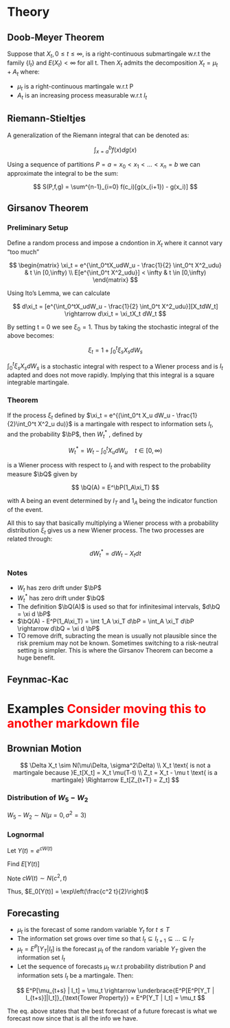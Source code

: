 # Theory

## Doob-Meyer Theorem

Suppose that $X_t , 0 \leq t \leq \infty$, is a right-continuous
submartingale w.r.t the family $\lbrace I_t \rbrace$ and
$E(X_t) < \infty$ for all t. Then $X_t$ admits the decomposition
$X_t = \mu_t + A_t$ where:

-   $\mu_t$ is a right-continuous martingale w.r.t P
-   $A_t$ is an increasing process measurable w.r.t $I_t$

## Riemann-Stieltjes

A generalization of the Riemann integral that can be denoted as:

$$
\int_{x=a}^b f(x)dg(x)
$$

Using a sequence of partitions $P = {a = x_0 < x_1 < \dots < x_n = b}$
we can approximate the integral to be the sum:

$$
S(P,f,g) = \sum^{n-1}_{i=0} f(c_i)[g(x_{i+1}) - g(x_i)]
$$

## Girsanov Theorem {#Girsanov}

### Preliminary Setup

Define a random process and impose a cndontion in $X_t$ where it cannot
vary "too much"

$$
\begin{matrix}
\xi_t = e^{\int_0^tX_udW_u - \frac{1}{2} \int_0^t X^2_udu} & t \in [0,\infty) \\
E[e^{\int_0^t X^2_udu}] < \infty  & t \in [0,\infty)
\end{matrix}
$$

Using Ito's Lemma, we can calculate

$$
d\xi_t = [e^{\int_0^tX_udW_u - \frac{1}{2} \int_0^t X^2_udu}][X_tdW_t] \rightarrow d\xi_t = \xi_tX_t dW_t
$$

By setting t = 0 we see $\xi_0 = 1$. Thus by taking the stochastic
integral of the above becomes:

$$
\xi_t = 1 + \int_0^t \xi_sX_sdW_s
$$

$\int_0^t \xi_sX_sdW_s$ is a stochastic integral with respect to a
Wiener process and is $I_t$ adapted and does not move rapidly. Implying
that this integral is a square integrable martingale.

### Theorem

If the process $\xi_t$ defined by
$\xi_t = e^{(\int_0^t X_u dW_u - \frac{1}{2}\int_0^t X^2_u du)}$ is a
martingale with respect to information sets $I_t$, and the probability
$\bP$, then $W^{*}_t$ , defined by

$$
W^{*}_t = W_t - \int_0^t X_u dW_u \quad t \in [0, \infty)
$$

is a Wiener process with respect to $I_t$ and with respect to the
probability measure $\bQ$ given by

$$
\bQ(A) = E^\bP(1_A\xi_T)
$$

with A being an event determined by $I_T$ and $1_A$ being the indicator
function of the event.

All this to say that basically multiplying a Wiener process with a
probability distribution $\xi_t$ gives us a new Wiener process. The two
processes are related through:

$$
dW^*_t = dW_t - X_tdt
$$

### Notes

-   $W_t$ has zero drift under $\bP$
-   $W^*_t$ has zero drift under $\bQ$
-   The definition $\bQ(A)$ is used so that for infinitesimal intervals,
    $d\bQ = \xi d \bP$
-   $\bQ(A) - E^P(1_A\xi_T) = \int 1_A \xi_T d\bP = \int_A \xi_T d\bP \rightarrow d\bQ = \xi d \bP$
-   TO remove drift, subracting the mean is usually not plausible since
    the risk premium may not be known. Sometimes switching to a
    risk-neutral setting is simpler. This is where the Girsanov Theorem
    can become a huge benefit.

## Feynmac-Kac



# Examples <span style="color: red;">Consider moving this to another markdown file<span style="color: red;">

## Brownian Motion

$$
\Delta X_t \sim N(\mu\Delta, \sigma^2\Delta) \\
X_t \text{ is not a martingale because }E_t[X_t] = X_t \mu(T-t) \\
Z_t = X_t - \mu t \text{ is a martingale} \Rightarrow E_t[Z_{t+T} = Z_t]
$$

### Distribution of $W_5 - W_2$

$W_5 - W_2 \sim N(\mu = 0, \sigma^2 = 3)$

### Lognormal

Let $Y(t) = e^{cW(t)}$

Find $E[Y(t)]$

Note $cW(t) \sim N(c^2,t)$

Thus, $E_0[Y(t)] = \exp\left(\frac{c^2 t}{2}\right)$

## Forecasting

-   $\mu_t$ is the forecast of some random variable $Y_t$ for $t \leq T$
-   The information set grows over time so that
    $I_t \subseteq I_{t+1} \subseteq \dots \subseteq I_T$
-   $\mu_t = E^P[Y_T | I_t]$ is the forecast $\mu_t$ of the random
    variable $Y_T$ given the information set $I_t$
-   Let the sequence of forecasts $\mu_t$ w.r.t probability distribution
    P and information sets $I_t$ be a martingale. Then:

$$
E^P[\mu_{t+s} | I_t] = \mu_t \rightarrow \underbrace{E^P[E^P[Y_T | I_{t+s}]|I_t]}_{\text{Tower Property}} = E^P[Y_T | I_t] = \mu_t
$$

The eq. above states that the best forecast of a future forecast is what
we forecast now since that is all the info we have.

<span style="color: red;"><span style="color: red;">

